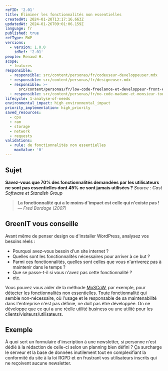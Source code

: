 ```yaml
---
refID: '2.01'
title: Éliminer les fonctionnalités non essentielles
createdAt: 2024-01-20T13:17:16.663Z
updatedAt: 2024-01-26T09:01:06.159Z
language: fr
published: true
refType: RWP
versions:
  - version: 1.0.0
    idRef: '2.01'
people: Renaud H.
scope:
  - features
responsible:
  - responsible: src/content/personas/fr/codeuseur-developpeuser.mdx
  - responsible: src/content/personas/fr/designeuser.mdx
  - responsible: >-
      src/content/personas/fr/low-code-freelance-et-developpeur-front-end-d-agences.mdx
  - responsible: src/content/personas/fr/no-code-madame-et-monsieur-tout-le-monde.mdx
lifecycle: 1-analyse-of-needs
environmental_impact: high_environmental_impact
priority_implementation: high_priority
saved_resources:
  - cpu
  - ram
  - storage
  - network
  - requests
validations:
  - rule: de fonctionnalités non essentielles
    maxValue: '0'
---
```


## Sujet

**Savez-vous que 70% des fonctionnalités demandées par les utilisateurs ne sont pas essentielles dont 45% ne sont jamais utilisées ?**
_Source : Cast Software et Standish Group_

> **La fonctionnalité qui a le moins d'impact est celle qui n'existe pas !**\
> _— Fred Bordage (2007)_

## GreenIT vous conseille

Avant même de penser design ou d'installer WordPress, analysez vos besoins réels :

- Pourquoi avez-vous besoin d'un site internet ?
- Quelles sont les fonctionnalités nécessaires pour arriver à ce but ?
- Parmi ces fonctionnalités, quelles sont celles que vous n'arriverez pas à maintenir dans le temps ?
- Que se passe-t-il si vous n'avez pas cette fonctionnalité ?
- etc.

Vous pouvez vous aider de la méthode [MoSCoW](https://blog.myagilepartner.fr/index.php/2017/01/26/methode-moscow/), par exemple, pour détecter les fonctionnalités non essentielles. Toute fonctionnalité qui semble non-nécessaire, où l'usage et le responsable de sa maintenabilité dans l'entreprise n'est pas définie, ne doit pas être développée. On ne développe que ce qui a une réelle utilité business ou une utilité pour les clients/visiteurs/utilisateurs.

## Exemple

À quoi sert un formulaire d'inscription à une newsletter, si personne n'est dédié à la rédaction de celle-ci selon un planning bien défini ? Ça surcharge le serveur et la base de données inutilement tout en complexifiant la conformité du site à la loi RGPD et en frustrant vos utilisateurs inscrits qui ne reçoivent aucune newsletter.
